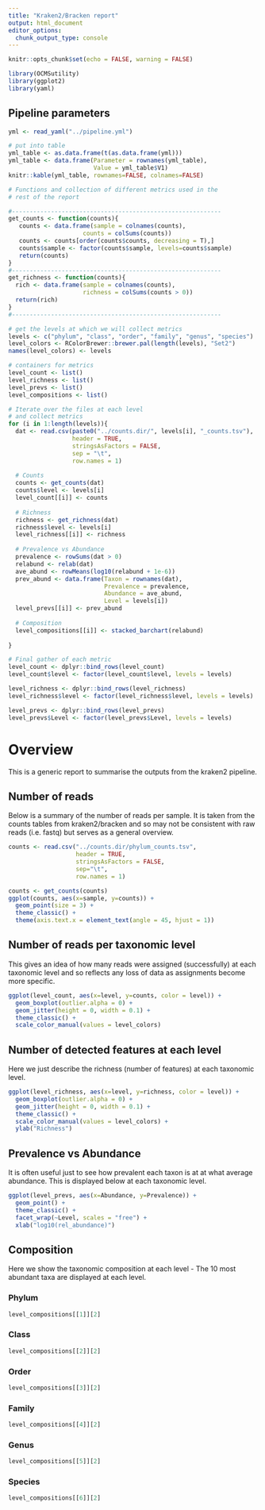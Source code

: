 ```yaml
---
title: "Kraken2/Bracken report"
output: html_document
editor_options: 
  chunk_output_type: console
---
```


```r
knitr::opts_chunk$set(echo = FALSE, warning = FALSE)
```

```r

library(OCMSutility)
library(ggplot2)
library(yaml)
```

## Pipeline parameters

```r

yml <- read_yaml("../pipeline.yml")

# put into table
yml_table <- as.data.frame(t(as.data.frame(yml)))
yml_table <- data.frame(Parameter = rownames(yml_table),
                        Value = yml_table$V1)
knitr::kable(yml_table, rownames=FALSE, colnames=FALSE)
```


```r

# Functions and collection of different metrics used in the
# rest of the report

#-----------------------------------------------------------
get_counts <- function(counts){
   counts <- data.frame(sample = colnames(counts),
                     counts = colSums(counts)) 
   counts <- counts[order(counts$counts, decreasing = T),]
   counts$sample <- factor(counts$sample, levels=counts$sample)
   return(counts)
}
#-----------------------------------------------------------
get_richness <- function(counts){
  rich <- data.frame(sample = colnames(counts),
                     richness = colSums(counts > 0))
  return(rich)
}
#-----------------------------------------------------------

# get the levels at which we will collect metrics
levels <- c("phylum", "class", "order", "family", "genus", "species")
level_colors <- RColorBrewer::brewer.pal(length(levels), "Set2")
names(level_colors) <- levels

# containers for metrics
level_count <- list()
level_richness <- list()
level_prevs <- list()
level_compositions <- list()

# Iterate over the files at each level
# and collect metrics
for (i in 1:length(levels)){
  dat <- read.csv(paste0("../counts.dir/", levels[i], "_counts.tsv"),
                  header = TRUE,
                  stringsAsFactors = FALSE,
                  sep = "\t",
                  row.names = 1)
  
  # Counts
  counts <- get_counts(dat)
  counts$level <- levels[i]
  level_count[[i]] <- counts
  
  # Richness
  richness <- get_richness(dat)
  richness$level <- levels[i]
  level_richness[[i]] <- richness
  
  # Prevalence vs Abundance
  prevalence <- rowSums(dat > 0)
  relabund <- relab(dat)
  ave_abund <- rowMeans(log10(relabund + 1e-6))
  prev_abund <- data.frame(Taxon = rownames(dat),
                           Prevalence = prevalence,
                           Abundance = ave_abund,
                           Level = levels[i])
  level_prevs[[i]] <- prev_abund 
  
  # Composition
  level_compositions[[i]] <- stacked_barchart(relabund)
  
}

# Final gather of each metric
level_count <- dplyr::bind_rows(level_count)
level_count$level <- factor(level_count$level, levels = levels)

level_richness <- dplyr::bind_rows(level_richness)
level_richness$level <- factor(level_richness$level, levels = levels)

level_prevs <- dplyr::bind_rows(level_prevs)
level_prevs$Level <- factor(level_prevs$Level, levels = levels)

```

# Overview

This is a generic report to summarise the outputs from the kraken2 pipeline. 

## Number of reads

Below is a summary of the number of reads per sample. It is taken from the counts tables from kraken2/bracken and so may not be consistent with raw reads (i.e. fastq) but serves as a general overview.

```r

counts <- read.csv("../counts.dir/phylum_counts.tsv",
                   header = TRUE,
                   stringsAsFactors = FALSE,
                   sep="\t",
                   row.names = 1)

counts <- get_counts(counts)
ggplot(counts, aes(x=sample, y=counts)) +
  geom_point(size = 3) +
  theme_classic() +
  theme(axis.text.x = element_text(angle = 45, hjust = 1))

```

## Number of reads per taxonomic level

This gives an idea of how many reads were assigned (successfully) at each taxonomic level and so reflects any loss of data as assignments become more specific.

```r

ggplot(level_count, aes(x=level, y=counts, color = level)) +
  geom_boxplot(outlier.alpha = 0) +
  geom_jitter(height = 0, width = 0.1) +
  theme_classic() + 
  scale_color_manual(values = level_colors)
```

## Number of detected features at each level

Here we just describe the richness (number of features) at each taxonomic level.

```r

ggplot(level_richness, aes(x=level, y=richness, color = level)) +
  geom_boxplot(outlier.alpha = 0) +
  geom_jitter(height = 0, width = 0.1) +
  theme_classic() + 
  scale_color_manual(values = level_colors) +
  ylab("Richness")

```

## Prevalence vs Abundance

It is often useful just to see how prevalent each taxon is at at what average abundance. This is displayed below at each taxonomic level.

```r

ggplot(level_prevs, aes(x=Abundance, y=Prevalence)) +
  geom_point() +
  theme_classic() +
  facet_wrap(~Level, scales = "free") +
  xlab("log10(rel_abundance)")

```


## Composition {.tabset .tabset-pills}

Here we show the taxonomic composition at each level - The 10 most abundant taxa are displayed at each level.

### Phylum

```r

level_compositions[[1]][2]

```

### Class

```r

level_compositions[[2]][2]

```

### Order

```r

level_compositions[[3]][2]

```

### Family

```r

level_compositions[[4]][2]

```

### Genus

```r

level_compositions[[5]][2]

```

### Species

```r

level_compositions[[6]][2]

```

